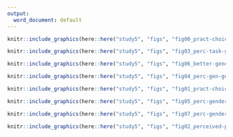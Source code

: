 ```yaml
---
output:
  word_document: default
---
```


```r
knitr::include_graphics(here::here("study5", "figs", "fig00_pract-choice-by-gender-and-cond-bar.png"))

```


```r

knitr::include_graphics(here::here("study5", "figs", "fig03_perc-task-gender-pract.png"))

```

```r
knitr::include_graphics(here::here("study5", "figs", "fig06_better-gender-guess.png"))

```

```r
knitr::include_graphics(here::here("study5", "figs", "fig04_perc-gen-gender-pract.png"))

```

```r
knitr::include_graphics(here::here("study5", "figs", "fig01_pract-choice-by-gender.png"))

```

```r
knitr::include_graphics(here::here("study5", "figs", "fig05_perc-gender-comp-F.png"))

```

```r
knitr::include_graphics(here::here("study5", "figs", "fig07_perc-gender-comp-M.png"))

```

```r
knitr::include_graphics(here::here("study5", "figs", "fig02_perceived-prac-dev-by-gender.png"))

```

